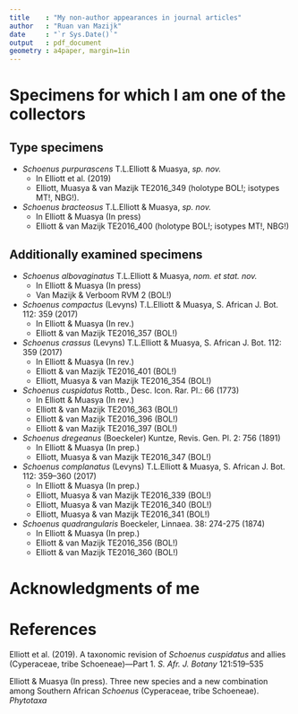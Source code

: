 ---
title    : "My non-author appearances in journal articles"
author   : "Ruan van Mazijk"
date     : "`r Sys.Date()`"
output   : pdf_document
geometry : a4paper, margin=1in
---

\raggedright

# Specimens for which I am one of the collectors

## Type specimens

- _Schoenus purpurascens_ T.L.Elliott & Muasya, _sp. nov._
    - In Elliott et al. (2019)
    - Elliott, Muasya & van Mazijk TE2016_349 (holotype BOL!; isotypes MT!, NBG!).

- _Schoenus bracteosus_ T.L.Elliott & Muasya, _sp. nov._
    - In Elliott & Muasya (In press)
    - Elliott & van Mazijk TE2016_400 (holotype BOL!; isotypes MT!, NBG!)

## Additionally examined specimens

- _Schoenus albovaginatus_ T.L.Elliott & Muasya, _nom. et stat. nov._
    - In Elliott & Muasya (In press)
    - Van Mazijk & Verboom RVM 2 (BOL!)

- _Schoenus compactus_ (Levyns) T.L.Elliott & Muasya, S. African J. Bot. 112: 359 (2017)
    - In Elliott & Muasya (In rev.)
    - Elliott & van Mazijk TE2016_357 (BOL!)

- _Schoenus crassus_ (Levyns) T.L.Elliott & Muasya, S. African J. Bot. 112: 359 (2017)
    - In Elliott & Muasya (In rev.)
    - Elliott & van Mazijk TE2016_401 (BOL!)
    - Elliott, Muasya & van Mazijk TE2016_354 (BOL!)

- _Schoenus cuspidatus_ Rottb., Desc. Icon. Rar. Pl.: 66 (1773)
    - In Elliott & Muasya (In rev.)
    - Elliott & van Mazijk TE2016_363 (BOL!)
    - Elliott & van Mazijk TE2016_396 (BOL!)
    - Elliott & van Mazijk TE2016_397 (BOL!)

- _Schoenus dregeanus_ (Boeckeler) Kuntze, Revis. Gen. Pl. 2: 756 (1891)
    - In Elliott & Muasya (In prep.)
    - Elliott, Muasya & van Mazijk TE2016_347 (BOL!)

- _Schoenus complanatus_ (Levyns) T.L.Elliott & Muasya, S. African J. Bot. 112: 359--360 (2017)
    - In Elliott & Muasya (In prep.)
    - Elliott, Muasya & van Mazijk TE2016_339 (BOL!)
    - Elliott, Muasya & van Mazijk TE2016_340 (BOL!)
    - Elliott, Muasya & van Mazijk TE2016_341 (BOL!)

- _Schoenus quadrangularis_ Boeckeler, Linnaea. 38: 274-275 (1874)
    - In Elliott & Muasya (In prep.)
    - Elliott & van Mazijk TE2016_356 (BOL!)
    - Elliott & van Mazijk TE2016_360 (BOL!)

<!-- TODO: cont. w/ Elliott & Muasya (In prep.) once published -->

# Acknowledgments of me

<!-- TODO: add acknowledgment from Eleanor's paper ex. her Hons -->

# References

Elliott et al. (2019). A taxonomic revision of _Schoenus cuspidatus_ and allies (Cyperaceae, tribe Schoeneae)---Part 1. _S. Afr. J. Botany_ 121:519--535

Elliott & Muasya (In press). Three new species and a new combination among Southern African _Schoenus_ (Cyperaceae, tribe Schoeneae). _Phytotaxa_

<!-- TODO: add Elliott & Muasya (In rev.) and (In prep.) -->
